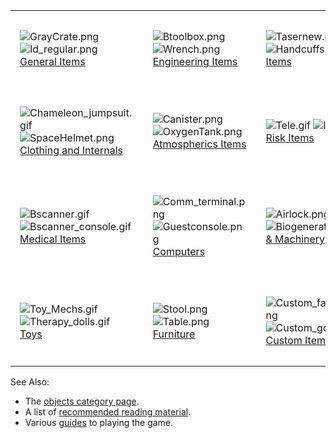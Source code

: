 {| align=left width=95% bgcolor=#FAF5FF style="float:left; margin-right:100%; margin-bottom:1em; font-size:large; border:1px solid #DDCEF2"
| style="padding:15px" | [[File:GrayCrate.png]] [[File:Id_regular.png]] [[General Items]]
| style="padding:15px" | [[File:Btoolbox.png]] [[File:Wrench.png]] [[Engineering Items]]
| style="padding:15px" | [[File:Tasernew.png]] [[File:Handcuffs.png]] [[Security Items]]
|-
| style="padding:15px" | [[File:Chameleon_jumpsuit.gif]] [[File:SpaceHelmet.png]] [[Clothing and Internals]]
| style="padding:15px" | [[File:Canister.png]] [[File:OxygenTank.png]] [[Atmospherics Items]]
| style="padding:15px" | [[File:Tele.gif]] [[File:Icard.png]] [[High-Risk Items]]
|-
| style="padding:15px" | [[File:Bscanner.gif]][[File:Bscanner_console.gif]] [[Medical Items]]
| style="padding:15px" | [[File:Comm_terminal.png]] [[File:Guestconsole.png]] [[Computers]]
| style="padding:15px" | [[File:Airlock.png]] [[File:Biogenerator.gif]] [[Electronics|Electronics & Machinery]]
|- 
| style="padding:15px" | [[File:Toy_Mechs.gif]] [[File:Therapy_dolls.gif]] [[Toys]]
| style="padding:15px" | [[File:Stool.png]] [[File:Table.png]] [[Furniture]]
| style="padding:15px" | [[File:Custom_familyphotograph.png]] [[File:Custom_goldscalpel.png]] [[Custom Items]]
|}

See Also:
* The [[:Category:Objects|objects category page]].
* A list of [[Reading Material|recommended reading material]].
* Various [[Guides|guides]] to playing the game.